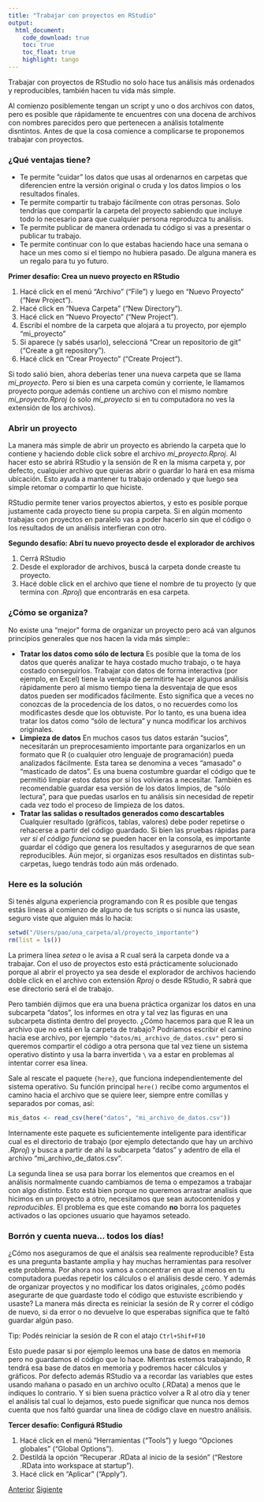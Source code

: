 ```yaml
---
title: "Trabajar con proyectos en RStudio"
output: 
  html_document:
    code_download: true
    toc: true
    toc_float: true
    highlight: tango   
---
```



Trabajar con proyectos de RStudio no solo hace tus análisis más ordenados y reproducibles, también hacen tu vida más simple. 

Al comienzo posiblemente tengan un script y uno o dos archivos con datos, pero es posible que rápidamente te encuentres con una docena de archivos con nombres parecidos pero que pertenecen a análisis totalmente disntintos. Antes de que la cosa comience a complicarse te proponemos trabajar con proyectos.  

### ¿Qué ventajas tiene?

- Te permite ”cuidar” los datos que usas al ordenarnos en carpetas que diferencien entre la versión original o cruda y los datos limpios o los resultados finales. 
- Te permite compartir tu trabajo fácilmente con otras personas. Solo tendrías que compartir la carpeta del proyecto sabiendo que incluye todo lo necesario para que cualquier persona reproduzca tu análisis.
- Te permite publicar de manera ordenada tu código si vas a presentar o publicar tu trabajo.
- Te permite continuar con lo que estabas haciendo hace una semana o hace un mes como si el tiempo no hubiera pasado. De alguna manera es un regalo para tu yo futuro.

::: {.alert .alert-info}
**Primer desafío: Crea un nuevo proyecto en RStudio**

1. Hacé click en el menú “Archivo” (“File”) y luego en “Nuevo Proyecto” (“New Project”).
2. Hacé click en “Nueva Carpeta” (“New Directory”).
3. Hacé click en “Nuevo Proyecto” (“New Project”).
4. Escribí el nombre de la carpeta que alojará a tu proyecto, por ejemplo “mi_proyecto”
5. Si aparece (y sabés usarlo), seleccioná “Crear un repositorio de git” (“Create a git repository”).
6. Hacé click en “Crear Proyecto” (“Create Project”).
:::

Si todo salió bien, ahora deberías tener una nueva carpeta que se llama *mi_proyecto*. Pero si bien es una carpeta común y corriente, le llamamos proyecto porque además contiene un archivo con el mismo nombre *mi_proyecto.Rproj* (o solo *mi_proyecto* si en tu computadora no ves la extensión de los archivos). 

### Abrir un proyecto

La manera más simple de abrir un proyecto es abriendo la carpeta que lo contiene y haciendo doble click sobre el archivo *mi_proyecto.Rproj*. Al hacer esto se abrirá RStudio y la sensión de R en la misma carpeta y, por defecto, cualquier archivo que quieras abrir o guardar lo hará en esa misma ubicación. Esto ayuda a mantener tu trabajo ordenado y que luego sea simple retomar o compartir lo que hiciste. 

RStudio permite tener varios proyectos abiertos, y esto es posible porque justamente cada proyecto tiene su propia carpeta. Si en algún momento trabajas con proyectos en paralelo vas a poder hacerlo sin que el código o los resultados de un análisis interfieran con otro.

::: {.alert .alert-info}
**Segundo desafío: Abrí tu nuevo proyecto desde el explorador de archivos**

1. Cerrá RStudio
2. Desde el explorador de archivos, buscá la carpeta donde creaste tu proyecto.
3. Hacé doble click en el archivo que tiene el nombre de tu proyecto (y que termina con *.Rproj*) que encontrarás en esa carpeta.
:::

### ¿Cómo se organiza?

No existe una "mejor" forma de organizar un proyecto pero acá van algunos principios generales que nos hacen la vida más simple::

* **Tratar los datos como sólo de lectura**
Es posible que la toma de los datos que querés analizar te haya costado mucho trabajo, o te haya costado conseguirlos. Trabajar con datos de forma interactiva (por ejemplo, en Excel) tiene la ventaja de permitirte hacer algunos análisis rápidamente pero al mismo tiempo tiena la desventaja de que esos datos pueden ser modificados fácilmente. Esto significa que a veces no conozcas de la procedencia de los datos, o no recuerdes como los modificastes desde que los obtuviste. Por lo tanto, es una buena idea tratar los datos como "sólo de lectura" y nunca modificar los archivos originales.
* **Limpieza de datos**
En muchos casos tus datos estarán "sucios", necesitarán un preprocesamiento importante para organizarlos en un formato que  R (o cualquier otro lenguaje de programación) pueda analizados fácilmente. Esta tarea se denomina a veces "amasado" o "masticado de datos". Es una buena costumbre guardar el código que te permitió limpiar estos datos por si los volvieras a necesitar. También es recomendable guardar esa versión de los datos limpios, de "sólo lectura", para que puedas usarlos en tu análisis sin necesidad de repetir cada vez todo el proceso de limpieza de los datos.
* **Tratar las salidas o resultados generados como descartables**
Cualquier resultado (gráficos, tablas, valores) debe poder repetirse o rehacerse a partir del código guardado. Si bien las pruebas rápidas para *ver si el código funciona* se pueden hacer en la consola, es importante guardar el código que genera los resultados y asegurarnos de que sean reproducibles. Aún mejor, si organizas esos resultados en distintas sub-carpetas, luego tendrás todo aún más ordenado.

### Here es la solución

Si tenés alguna experiencia programando con R es posible que tengas estás lineas al comienzo de alguno de tus scripts o si nunca las usaste, seguro viste que alguien más lo hacia:

```r

setwd("/Users/pao/una_carpeta/al/proyecto_importante")
rm(list = ls())

```

La primera línea *setea* o le avisa a R cual será la carpeta donde va a trabajar. Con el uso de proyectos esto está prácticamente solucionado porque al abrir el proyecto ya sea desde el explorador de archivos haciendo doble click en el archivo con extensión *Rproj* o desde RStudio,  R sabrá que ese directorio será el de trabajo. 

Pero también dijimos que era una buena práctica organizar los datos en una subcarpeta "datos", los informes en otra y tal vez las figuras en una subcarpeta distinta dentro del proyecto. ¿Cómo hacemos para que R lea un archivo que no está en la carpeta de trabajo? Podríamos escribir el camino hacia ese archivo, por ejemplo `"datos/mi_archivo_de_datos.csv"` pero si queremos compartir el código a otra persona que tal vez tiene un sistema operativo distinto y usa la barra invertida `\` va a estar en problemas al intentar correr esa línea. 

Sale al rescate el paquete `{here}`, que funciona independientemente del sistema operativo. Su función principal `here()` recibe como argumentos el camino hacia el archivo que se quiere leer, siempre entre comillas y separados por comas, así:

```r

mis_datos <- read_csv(here("datos", "mi_archivo_de_datos.csv"))

```

Internamente este paquete es suficientemente inteligente para identificar cual es el directorio de trabajo (por ejemplo detectando que hay un archivo *.Rproj*) y busca a partir de ahí la subcarpeta "datos" y adentro de ella el archivo "mi_archivo_de_datos.csv". 

La segunda línea se usa para borrar los elementos que creamos en el análisis normalmente cuando cambiamos de tema o empezamos a trabajar con algo distinto. Esto está bien porque no queremos arrastrar analisis que hicimos en un proyecto a otro, necesitamos que sean autocontenidos y *reproducibles*. El problema es que este comando **no** borra los paquetes activados o las opciones usuario que hayamos seteado. 


### Borrón y cuenta nueva... todos los días!

¿Cómo nos aseguramos de que el análsis sea realmente reproducible? Esta es una pregunta bastante amplia y hay muchas herramientas para resolver este problema. Por ahora nos vamos a concentrar en que al menos en tu computadora puedas repetir los cálculos o el análisis desde cero. Y además de organizar proyectos y no modificar los datos originales, ¿cómo podés asegurarte de que guardaste todo el código que estuviste escribiendo y usaste? La manera más directa es reiniciar la sesión de R y correr el código de nuevo, si da error o no devuelve lo que esperabas significa que te faltó guardar algún paso. 

:::{.alert .alert-success}
Tip: Podés reiniciar la sesión de R con el atajo `Ctrl+Shif+F10`
:::

Esto puede pasar si por ejemplo leemos una base de datos en memoria pero no guardamos el código que lo hace. Mientras estemos trabajando, R tendrá esa base de datos en memoria y podremos hacer cálculos y gráficos. Por defecto además RStudio va a recordar las variables que estes usando mañana o pasado en un archivo oculto (.RData) a menos que le indiques lo contrario. Y si bien suena práctico volver a R al otro día y tener el análisis tal cual lo dejamos, esto puede significar que nunca nos demos cuenta que nos faltó guardar una línea de código clave en nuestro análisis.


::: {.alert .alert-info}
**Tercer desafío: Configurá RStudio** 

1. Hacé click en el menú “Herramientas (“Tools”) y luego “Opciones globales” (“Global Options”).
2. Destildá la opción “Recuperar .RData al inicio de la sesión” (“Restore .RData into workspace at startup”).
3. Hacé click en “Aplicar” (“Apply”).
:::



<div class="btn-group" role="group" aria-label="Navegación">
  <a href= "01-introduccion.html" class = "btn btn-primary">Anterior</a>
  <a href= "03-reportes-I.html" class = "btn btn-primary">Sigiente</a>
</div>